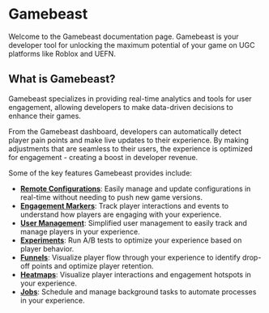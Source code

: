 # Gamebeast
 
Welcome to the Gamebeast documentation page. Gamebeast is your developer tool for unlocking the maximum potential of your game on UGC platforms like Roblox and UEFN. 


## What is Gamebeast?
Gamebeast specializes in providing real-time analytics and tools for user engagement, allowing developers to make data-driven decisions to enhance their games.

From the Gamebeast dashboard, developers can automatically detect player pain points and make live updates to their experience. By making adjustments that are seamless to their users, the experience is optimized for engagement - creating a boost in developer revenue.


Some of the key features Gamebeast provides include:
- [**Remote Configurations**](/Roblox/Configurations): Easily manage and update configurations in real-time without needing to push new game versions.
- [**Engagement Markers**](Roblox/Engagement): Track player interactions and events to understand how players are engaging with your experience.
- [**User Management**](/Roblox/UserManagement): Simplified user management to easily track and manage players in your experience.
- [**Experiments**](/Roblox/Experiments): Run A/B tests to optimize your experience based on player behavior.
- [**Funnels**](/Roblox/Funnels): Visualize player flow through your experience to identify drop-off points and optimize player retention.
- [**Heatmaps**](/Roblox/Heatmaps): Visualize player interactions and engagement hotspots in your experience.
- [**Jobs**](/Roblox/Jobs): Schedule and manage background tasks to automate processes in your experience.